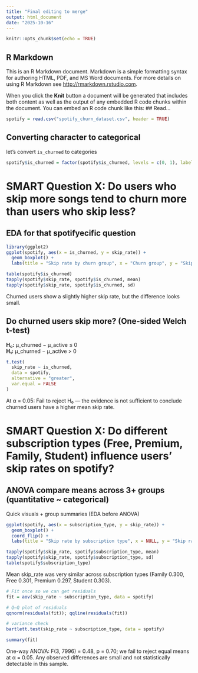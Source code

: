 ```yaml
---
title: "Final editing to merge"
output: html_document
date: "2025-10-16"
---
```


```r
knitr::opts_chunk$set(echo = TRUE)
```

## R Markdown

This is an R Markdown document. Markdown is a simple formatting syntax for authoring HTML, PDF, and MS Word documents. For more details on using R Markdown see <http://rmarkdown.rstudio.com>.

When you click the **Knit** button a document will be generated that includes both content as well as the output of any embedded R code chunks within the document. You can embed an R code chunk like this:
## Read...
```r
spotify = read.csv("spotify_churn_dataset.csv", header = TRUE)
```

## Converting character to categorical

let's convert `is_churned` to categories
```r
spotify$is_churned = factor(spotify$is_churned, levels = c(0, 1), labels = c("active", "churned"))
```

# SMART Question X: Do users who skip more songs tend to churn more than users who skip less?

## EDA for that spotifyecific question

```r
library(ggplot2)
ggplot(spotify, aes(x = is_churned, y = skip_rate)) +
  geom_boxplot() +
  labs(title = "Skip rate by churn group", x = "Churn group", y = "Skip rate")
```

```r
table(spotify$is_churned)
tapply(spotify$skip_rate, spotify$is_churned, mean)
tapply(spotify$skip_rate, spotify$is_churned, sd)
```

Churned users show a slightly higher skip rate, but the difference looks small.

## Do churned users skip more? (One-sided Welch t-test)

**H₀:** μ_churned − μ_active ≤ 0  
**H₁:** μ_churned − μ_active > 0

```r
t.test(
  skip_rate ~ is_churned,
  data = spotify,
  alternative = "greater",
  var.equal = FALSE
)

```

At α = 0.05: Fail to reject H₀ — the evidence is not sufficient to conclude churned users have a higher mean skip rate.



# SMART Question X: Do different subscription types (Free, Premium, Family, Student) influence users’ skip rates on spotify?

## ANOVA compare means across 3+ groups (quantitative ~ categorical)

Quick visuals + group summaries (EDA before ANOVA)

```r

ggplot(spotify, aes(x = subscription_type, y = skip_rate)) +
  geom_boxplot() +
  coord_flip() +
  labs(title = "Skip rate by subscription type", x = NULL, y = "Skip rate")

tapply(spotify$skip_rate, spotify$subscription_type, mean)
tapply(spotify$skip_rate, spotify$subscription_type, sd)
table(spotify$subscription_type)
```
Mean skip_rate was very similar across subscription types (Family 0.300, Free 0.301, Premium 0.297, Student 0.303).

```r
# Fit once so we can get residuals
fit = aov(skip_rate ~ subscription_type, data = spotify)

# Q–Q plot of residuals
qqnorm(residuals(fit)); qqline(residuals(fit))

# variance check
bartlett.test(skip_rate ~ subscription_type, data = spotify)
```

```r
summary(fit)
```

One-way ANOVA: F(3, 7996) = 0.48, p = 0.70; we fail to reject equal means at α = 0.05. Any observed differences are small and not statistically detectable in this sample.